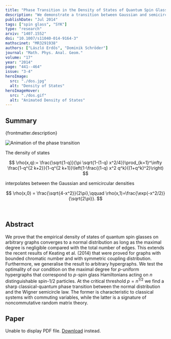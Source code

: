 ```yaml
---
title: "Phase Transition in the Density of States of Quantum Spin Glasses"
description: "We demonstrate a transition between Gaussian and semicircular laws using q-Hermite polynomials. This work has inspired large amounts of follow-up research on the SYK model for quantum gravity."
publishDate: "Jul 2014"
tags: ["spin glass", "SYK"]
type: "research"
arxiv: "1407.1552"
doi: "10.1007/s11040-014-9164-3"
mathscinet: "MR3291938"
authors: ["László Erdős", "Dominik Schröder"]
journal: "Math. Phys. Anal. Geom."
volume: "17"
year: "2014"
page: "441--464"
issue: "3-4"
heroImage:
  src: "./dos.jpg"
  alt: "Density of States"
heroImageHover:
  src: "./dos.gif"
  alt: "Animated Density of States"
---
```



## Summary

{frontmatter.description}

![Animation of the phase transition](./dos.gif)

The density of states

$$
\rho(x,q):= \frac{\sqrt{1-q}}{\pi \sqrt{1-(1-q) x^2/4}}\prod_{k=1}^\infty \frac{1-q^{2 k+2}}{1-q^{2 k+1}}\left(1-\frac{(1-q) x^2 q^k}{(1+q^k)^2}\right)
$$

interpolates between the Gaussian and semicircular densities

$$
\rho(x,0) = \frac{\sqrt{4-x^2}}{2\pi},\qquad \rho(x,1)=\frac{\exp(-x^2/2)}{\sqrt{2\pi}}.
$$

<br />

## Abstract

We prove that the empirical density of states of quantum spin glasses on arbitrary graphs converges to a normal distribution as long as the maximal degree is negligible compared with the total number of edges. This extends the recent results of Keating et al. (2014) that were proved for graphs with bounded chromatic number and with symmetric coupling distribution. Furthermore, we generalise the result to arbitrary hypergraphs. We test the optimality of our condition on the maximal degree for $p$-uniform hypergraphs that correspond to $p$-spin glass Hamiltonians acting on $n$ distinguishable spin-1/2 particles. At the critical threshold $p = n^{1/2}$ we find a sharp classical-quantum phase transition between the normal distribution and the Wigner semicircle law. The former is characteristic to classical systems with commuting variables, while the latter is a signature of noncommutative random matrix theory.

## Paper

<object data={paper} type="application/pdf" width="100%" height="800px">
	<p>
		Unable to display PDF file.
		<a href={`https://arxiv.com/pdf/${frontmatter.arxiv}.pdf`}>Download</a>
		instead.
	</p>
</object>
